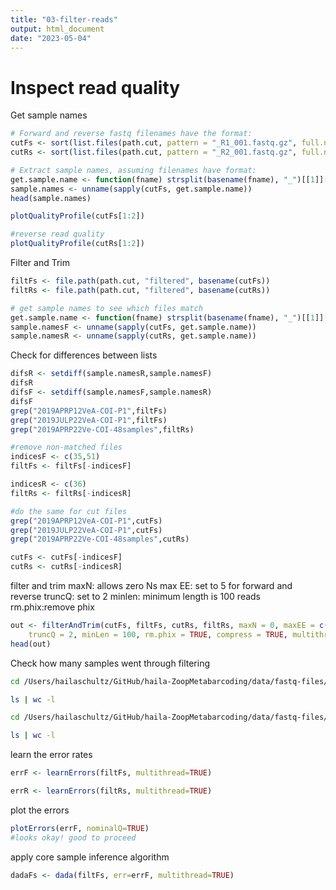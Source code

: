 ```yaml
---
title: "03-filter-reads"
output: html_document
date: "2023-05-04"
---
```

# Inspect read quality

Get sample names
```r
# Forward and reverse fastq filenames have the format:
cutFs <- sort(list.files(path.cut, pattern = "_R1_001.fastq.gz", full.names = TRUE))
cutRs <- sort(list.files(path.cut, pattern = "_R2_001.fastq.gz", full.names = TRUE))

# Extract sample names, assuming filenames have format:
get.sample.name <- function(fname) strsplit(basename(fname), "_")[[1]][1]
sample.names <- unname(sapply(cutFs, get.sample.name))
head(sample.names)
```


```r
plotQualityProfile(cutFs[1:2])
```
```r
#reverse read quality
plotQualityProfile(cutRs[1:2])
```

Filter and Trim
```r
filtFs <- file.path(path.cut, "filtered", basename(cutFs))
filtRs <- file.path(path.cut, "filtered", basename(cutRs))
```

```r
# get sample names to see which files match
get.sample.name <- function(fname) strsplit(basename(fname), "_")[[1]][1]
sample.namesF <- unname(sapply(cutFs, get.sample.name))
sample.namesR <- unname(sapply(cutRs, get.sample.name))
```

Check for differences between lists
```r
difsR <- setdiff(sample.namesR,sample.namesF)
difsR
difsF <- setdiff(sample.namesF,sample.namesR)
difsF
grep("2019APRP12VeA-COI-P1",filtFs)
grep("2019JULP22VeA-COI-P1",filtFs)
grep("2019APRP22Ve-COI-48samples",filtRs)

#remove non-matched files
indicesF <- c(35,51)
filtFs <- filtFs[-indicesF]

indicesR <- c(36)
filtRs <- filtRs[-indicesR]

#do the same for cut files
grep("2019APRP12VeA-COI-P1",cutFs)
grep("2019JULP22VeA-COI-P1",cutFs)
grep("2019APRP22Ve-COI-48samples",cutRs)

cutFs <- cutFs[-indicesF]
cutRs <- cutRs[-indicesR]

```


filter and trim
maxN: allows zero Ns
max EE: set to 5 for forward and reverse
truncQ: set to 2
minlen: minimum length is 100 reads
rm.phix:remove phix
```r
out <- filterAndTrim(cutFs, filtFs, cutRs, filtRs, maxN = 0, maxEE = c(5, 5), 
    truncQ = 2, minLen = 100, rm.phix = TRUE, compress = TRUE, multithread = TRUE) 
head(out)
```

Check how many samples went through filtering
```bash
cd /Users/hailaschultz/GitHub/haila-ZoopMetabarcoding/data/fastq-files/cutadapt

ls | wc -l

cd /Users/hailaschultz/GitHub/haila-ZoopMetabarcoding/data/fastq-files/cutadapt/filtered

ls | wc -l
```

learn the error rates
```r
errF <- learnErrors(filtFs, multithread=TRUE)
```
```r
errR <- learnErrors(filtRs, multithread=TRUE)
```

plot the errors
```r
plotErrors(errF, nominalQ=TRUE)
#looks okay! good to proceed
```



apply core sample inference algorithm
```r
dadaFs <- dada(filtFs, err=errF, multithread=TRUE)
```
